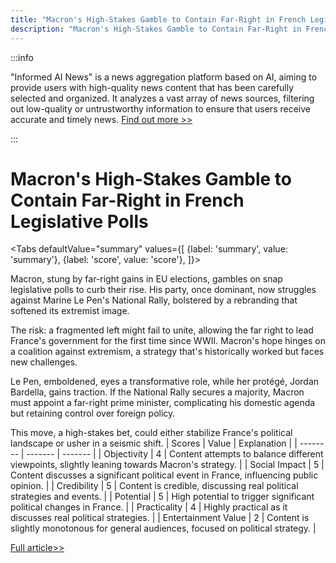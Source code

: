 ```yaml
---
title: "Macron's High-Stakes Gamble to Contain Far-Right in French Legislative Polls"
description: "Macron's High-Stakes Gamble to Contain Far-Right in French Legislative Polls"
---
```



:::info

"Informed AI News" is a news aggregation platform based on AI, aiming to provide users with high-quality news content that has been carefully selected and organized. It analyzes a vast array of news sources, filtering out low-quality or untrustworthy information to ensure that users receive accurate and timely news.  [Find out more >>](/docs/guides)

:::

# Macron's High-Stakes Gamble to Contain Far-Right in French Legislative Polls


<Tabs
	defaultValue="summary"
	values={[
	{label: 'summary', value: 'summary'},
	{label: 'score', value: 'score'},
]}>
<TabItem value="summary">


Macron, stung by far-right gains in EU elections, gambles on snap legislative polls to curb their rise. His party, once dominant, now struggles against Marine Le Pen's National Rally, bolstered by a rebranding that softened its extremist image.

The risk: a fragmented left might fail to unite, allowing the far right to lead France's government for the first time since WWII. Macron's hope hinges on a coalition against extremism, a strategy that's historically worked but faces new challenges.

Le Pen, emboldened, eyes a transformative role, while her protégé, Jordan Bardella, gains traction. If the National Rally secures a majority, Macron must appoint a far-right prime minister, complicating his domestic agenda but retaining control over foreign policy.

This move, a high-stakes bet, could either stabilize France's political landscape or usher in a seismic shift.
</TabItem>
<TabItem value="score">
	| Scores     | Value   | Explanation |
	| -------- | ------- | ------- |
	| Objectivity  | 4    | Content attempts to balance different viewpoints, slightly leaning towards Macron's strategy.    |
	| Social Impact | 5     | Content discusses a significant political event in France, influencing public opinion.    |
	| Credibility    | 5    | Content is credible, discussing real political strategies and events.    |
	| Potential    | 5    | High potential to trigger significant political changes in France.    |
	| Practicality    | 4    | Highly practical as it discusses real political strategies.    |
	| Entertainment Value    | 2    | Content is slightly monotonous for general audiences, focused on political strategy.    |
</TabItem>
</Tabs>

[Full article>>](https://apnews.com/article/macron-snap-election-france-eu-le-pen-459e4f6e48c39611b37d90474beeab71)

